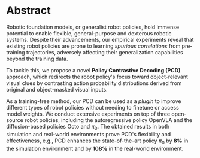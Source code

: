 # Abstract

Robotic foundation models, or generalist robot policies, hold immense potential to enable flexible, general-purpose and dexterous robotic systems.
Despite their advancements, our empirical experiments reveal that existing robot policies are prone to learning *spurious correlations* from pre-training trajectories, adversely affecting their generalization capabilities beyond the training data.

To tackle this, we propose a novel **Policy Contrastive Decoding (PCD)** approach, which redirects the robot policy's focus toward object-relevant visual clues by contrasting action probability distributions derived from original and object-masked visual inputs.

As a training-free method, our PCD can be used as a *plugin* to improve different types of robot policies without needing to finetune or access model weights.
We conduct extensive experiments on top of three open-source robot policies, including the autoregressive policy OpenVLA and the diffusion-based policies Octo and $\pi_0$. 
The obtained results in both simulation and real-world environments prove PCD's flexibility and effectiveness, e.g., 
PCD enhances the state-of-the-art policy $\pi_0$ by **8%** in the simulation environment and by **108%** in the real-world environment.